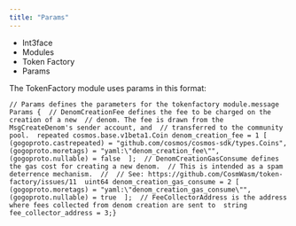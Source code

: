 ```yaml
---
title: "Params"
---
```


* Int3face
* Modules
* Token Factory
* Params

The TokenFactory module uses params in this format:

```
// Params defines the parameters for the tokenfactory module.message Params {  // DenomCreationFee defines the fee to be charged on the creation of a new  // denom. The fee is drawn from the MsgCreateDenom's sender account, and  // transferred to the community pool.  repeated cosmos.base.v1beta1.Coin denom_creation_fee = 1 [    (gogoproto.castrepeated) = "github.com/cosmos/cosmos-sdk/types.Coins",    (gogoproto.moretags) = "yaml:\"denom_creation_fee\"",    (gogoproto.nullable) = false  ];  // DenomCreationGasConsume defines the gas cost for creating a new denom.  // This is intended as a spam deterrence mechanism.  //  // See: https://github.com/CosmWasm/token-factory/issues/11  uint64 denom_creation_gas_consume = 2 [    (gogoproto.moretags) = "yaml:\"denom_creation_gas_consume\"",    (gogoproto.nullable) = true  ];  // FeeCollectorAddress is the address where fees collected from denom creation are sent to  string fee_collector_address = 3;}
```

